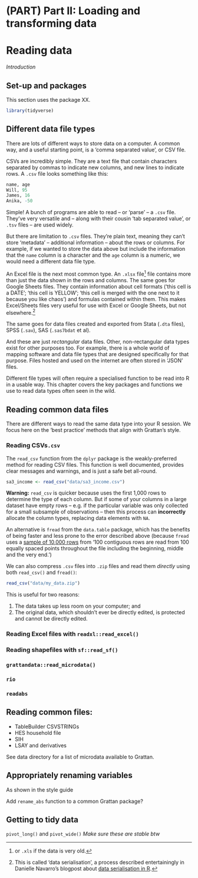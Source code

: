 # (PART) Part II: Loading and transforming data {-}

# Reading data {#reading-data}

_Introduction_

## Set-up and packages

This section uses the package XX.


```r
library(tidyverse)
```


## Different data file types

There are lots of different ways to store data on a computer.
A common way, and a useful starting point, is a 'comma separated value', or CSV file.

CSVs are incredibly simple. They are a text file that contain characters separated by commas to indicate new columns, and new lines to indicate rows. A `.csv` file looks something like this:

```r
name, age
Will, 95
James, 16
Anika, -50
```

Simple! A bunch of programs are able to read -- or 'parse' -- a `.csv` file. They've very versatile and -- along with their cousin 'tab separated value', or `.tsv` files -- are used widely.

But there are limitation to `.csv` files. They're plain text, meaning they can't store 'metadata' -- additional information -- about the rows or columns. For example, if we wanted to store the data above but include the information that the `name` column is a character and the `age` column is a numeric, we would need a different data file type. 

An Excel file is the next most common type. An `.xlsx` file^[or `.xls` if the data is very old.] file contains more than just the data shown in the rows and columns. The same goes for Google Sheets files. They contain information about cell formats ('this cell is a DATE'; 'this cell is YELLOW'; 'this cell is merged with the one next to it because you like chaos') and formulas contained within them. This makes Excel/Sheets files very useful for use with Excel or Google Sheets, but not elsewhere.^[This is called 'data serialisation', a process described entertainingly in Danielle Navarro's blogpost about [data serialisation in R]( https://blog.djnavarro.net/posts/2021-11-15_serialisation-with-rds/).]

The same goes for data files created and exported from Stata (`.dta` files), SPSS (`.sav`), SAS (`.sas7bdat` et al).

And these are just _rectangular_ data files. Other, non-rectangular data types exist for other purposes too. For example, there is a whole world of mapping software and data file types that are designed specifically for that purpose. Files hosted and used on the internet are often stored in 'JSON' files.

Different file types will often require a specialised function to be read into R in a usable way. This chapter covers the key packages and functions we use to read data types often seen in the wild.


## Reading common data files

There are different ways to read the same data type into your R session.
We focus here on the 'best practice' methods that align with Grattan's style.


### Reading CSVs`.csv`

The `read_csv` function from the `dplyr` package is the weakly-preferred method for reading CSV files.
This function is well documented, provides clear messages and warnings, and is just a safe bet all-round.

```r
sa3_income <- read_csv("data/sa3_income.csv")
```

::: {.rmdwarning}
**Warning:** `read_csv` is quicker because uses the first 1,000 rows to determine the type of each column. But if some of your columns in a large dataset have empty rows -- e.g. if the particular variable was only collected for a small subsample of observations -- then this process can **incorrectly** allocate the column types, replacing data elements with `NA`. 
:::

An alternative is `fread` from the `data.table` package, which has the benefits of being faster and less prone to the error described above (because `fread` uses a [sample of 10,000 rows](https://www.rdocumentation.org/packages/data.table/versions/1.14.2/topics/fread) from '100 contiguous rows are read from 100 equally spaced points throughout the file including the beginning, middle and the very end.')

We can also compress `.csv` files into `.zip` files and read them _directly_ using both `read_csv()` and `fread()`:

```r
read_csv("data/my_data.zip")
```

This is useful for two reasons: 

1. The data takes up less room on your computer; and
2. The original data, which shouldn't ever be directly edited, is protected and cannot be directly edited.

### Reading Excel files with `readxl::read_excel()`

### Reading shapefiles with `sf::read_sf()`

### `grattandata::read_microdata()` {#read_microdata}


### `rio` 

### `readabs`



## Reading common files:

- TableBuilder CSVSTRINGs
- HES household file
- SIH
- LSAY and derivatives

See data directory for a list of microdata available to Grattan.



## Appropriately renaming variables

As shown in the style guide

Add `rename_abs` function to a common Grattan package?


## Getting to tidy data

`pivot_long()` and `pivot_wide()`
_Make sure these are stable btw_


